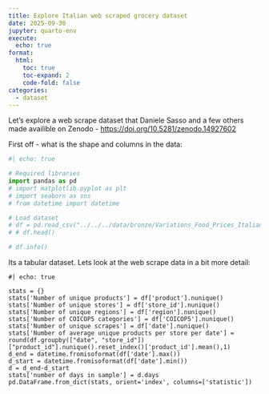 ```yaml
---
title: Explore Italian web scraped grocery dataset
date: 2025-09-30
jupyter: quarto-env
execute:
  echo: true
format:
  html:
    toc: true
    toc-expand: 2
    code-fold: false
categories:
  - dataset
---
```


Let's explore a web scrape dataset that Daniele Sasso  and a few others made availible on Zenodo - [https://doi.org/10.5281/zenodo.14927602](https://doi.org/10.5281/zenodo.14927602)

First off - what is the shape and columns in the data:
```python
#| echo: true

# Required libraries
import pandas as pd
# import matplotlib.pyplot as plt
# import seaborn as sns
# from datetime import datetime

# Load dataset
# df = pd.read_csv("../../../data/bronze/Variations_Food_Prices_Italian_Supermarkets_raw.csv")
# # df.head()

# df.info()
```

Its a tabular dataset. Lets look at the web scrape data in a bit more detail:

```
#| echo: true

stats = {}
stats['Number of unique products'] = df['product'].nunique()
stats['Number of unique stores'] = df['store_id'].nunique()
stats['Number of unique regions'] = df['region'].nunique()
stats['Number of COICOP5 categories'] = df['COICOP5'].nunique()
stats['Number of unique scrapes'] = df['date'].nunique()
stats['Number of average unique products per store per date'] = round(df.groupby(["date", "store_id"])["product_id"].nunique().reset_index()['product_id'].mean(),1)
d_end = datetime.fromisoformat(df['date'].max())
d_start = datetime.fromisoformat(df['date'].min())
d = d_end-d_start
stats['number of days in sample'] = d.days
pd.DataFrame.from_dict(stats, orient='index', columns=['statistic'])
```
